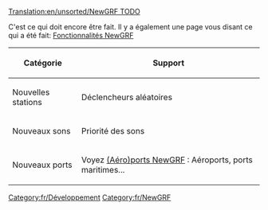 [[Translation:en/unsorted/NewGRF TODO]]

C'est ce qui doit encore être fait. Il y a également une page vous disant ce qui a été fait: [[fr/unsorted/Fonctionnalités NewGRF|Fonctionnalités NewGRF]]

{| border="2" width="auto" cellspacing="4" cellpadding="3" rules="all" style="margin:1em 1em 1em 0; border:solid 1px #AAAAAA;"
|- style="background:#efefef;"
! Catégorie !! Support
|-
| Nouvelles stations || Déclencheurs aléatoires
|-
| Nouveaux sons || Priorité des sons
|-
| Nouveaux ports || Voyez [[fr/unsorted/(Aéro)ports NewGRF|(Aéro)ports NewGRF]] : Aéroports, ports maritimes... 
|}

{{fr/Navbox NewGRF}}

[[Category:fr/Développement]]
[[Category:fr/NewGRF]]